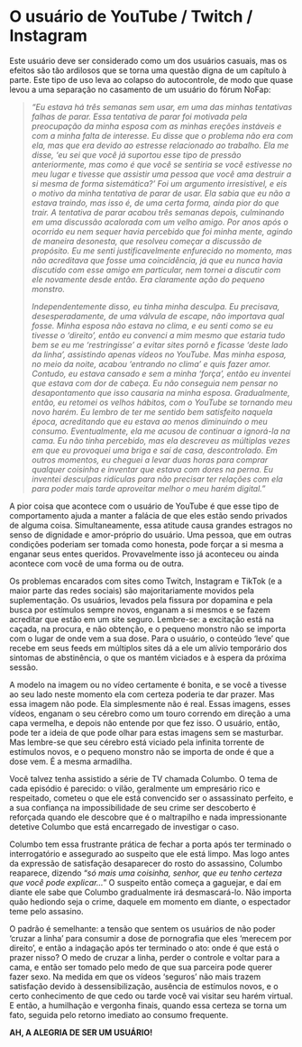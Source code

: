 # O usuário de YouTube / Twitch / Instagram

Este usuário deve ser considerado como um dos usuários casuais, mas os efeitos são tão ardilosos que se torna uma questão digna de um capítulo à parte. Este tipo de uso leva ao colapso do autocontrole, de modo que quase levou a uma separação no casamento de um usuário do fórum NoFap:

> *"Eu estava há três semanas sem usar, em uma das minhas tentativas falhas de parar. Essa tentativa de parar foi motivada pela preocupação da minha esposa com as minhas ereções instáveis e com a minha falta de interesse. Eu disse que o problema não era com ela, mas que era devido ao estresse relacionado ao trabalho. Ela me disse, ‘eu sei que você já suportou esse tipo de pressão anteriormente, mas como é que você se sentiria se você estivesse no meu lugar e tivesse que assistir uma pessoa que você ama destruir a si mesma de forma sistemática?’ Foi um argumento irresistível, e eis o motivo da minha tentativa de parar de usar. Ela sabia que eu não a estava traindo, mas isso é, de uma certa forma, ainda pior do que trair. A tentativa de parar acabou três semanas depois, culminando em uma discussão acalorada com um velho amigo. Por anos após o ocorrido eu nem sequer havia percebido que foi minha mente, agindo de maneira desonesta, que resolveu começar a discussão de propósito. Eu me senti justificavelmente enfurecido no momento, mas não acreditava que fosse uma coincidência, já que eu nunca havia discutido com esse amigo em particular, nem tornei a discutir com ele novamente desde então. Era claramente ação do pequeno monstro.*
>
> *Independentemente disso, eu tinha minha desculpa. Eu precisava, desesperadamente, de uma válvula de escape, não importava qual fosse. Minha esposa não estava no clima, e eu senti como se eu tivesse o 'direito', então eu convenci a mim mesmo que estaria tudo bem se eu me 'restringisse' a evitar sites pornô e ficasse 'deste lado da linha', assistindo apenas vídeos no YouTube. Mas minha esposa, no meio da noite, acabou 'entrando no clima' e quis fazer amor. Contudo, eu estava cansado e sem a minha 'força', então eu inventei que estava com dor de cabeça. Eu não conseguia nem pensar no desapontamento que isso causaria na minha esposa. Gradualmente, então, eu retomei os velhos hábitos, com o YouTube se tornando meu novo harém. Eu lembro de ter me sentido bem satisfeito naquela época, acreditando que eu estava ao menos diminuindo o meu consumo. Eventualmente, ela me acusou de continuar a ignorá-la na cama. Eu não tinha percebido, mas ela descreveu as múltiplas vezes em que eu provoquei uma briga e saí de casa, descontrolado. Em outros momentos, eu cheguei a levar duas horas para comprar qualquer coisinha e inventar que estava com dores na perna. Eu inventei desculpas ridículas para não precisar ter relações com ela para poder mais tarde aproveitar melhor o meu harém digital."*

A pior coisa que acontece com o usuário de YouTube é que esse tipo de comportamento ajuda a manter a falácia de que eles estão sendo privados de alguma coisa. Simultaneamente, essa atitude causa grandes estragos no senso de dignidade e amor-próprio do usuário. Uma pessoa, que em outras condições poderiam ser tomada como honesta, pode forçar a si mesma a enganar seus entes queridos. Provavelmente isso já aconteceu ou ainda acontece com você de uma forma ou de outra.

Os problemas encarados com sites como Twitch, Instagram e TikTok (e a maior parte das redes sociais) são majoritariamente movidos pela suplementação. Os usuários, levados pela fissura por dopamina e pela busca por estímulos sempre novos, enganam a si mesmos e se fazem acreditar que estão em um site seguro. Lembre-se: a excitação está na caçada, na procura, e não obtenção, e o pequeno monstro não se importa com o lugar de onde vem a sua dose. Para o usuário, o conteúdo 'leve' que recebe em seus feeds em múltiplos sites dá a ele um alívio temporário dos sintomas de abstinência, o que os mantém viciados e à espera da próxima sessão.

A modelo na imagem ou no vídeo certamente é bonita, e se você a tivesse ao seu lado neste momento ela com certeza poderia te dar prazer. Mas essa imagem não pode. Ela simplesmente não é real. Essas imagens, esses vídeos, enganam o seu cérebro como um touro correndo em direção a uma capa vermelha, e depois não entende por que fez isso. O usuário, então, pode ter a ideia de que pode olhar para estas imagens sem se masturbar. Mas lembre-se que seu cérebro está viciado pela infinita torrente de estímulos novos, e o pequeno monstro não se importa de onde é que a dose vem. É a mesma armadilha.

Você talvez tenha assistido a série de TV chamada Columbo. O tema de cada episódio é parecido: o vilão, geralmente um empresário rico e respeitado, cometeu o que ele está convencido ser o assassinato perfeito, e a sua confiança na impossibilidade de seu crime ser descoberto é reforçada quando ele descobre que é o maltrapilho e nada impressionante detetive Columbo que está encarregado de investigar o caso.

Columbo tem essa frustrante prática de fechar a porta após ter terminado o interrogatório e assegurado ao suspeito que ele está limpo. Mas logo antes da expressão de satisfação desaparecer do rosto do assassino, Columbo reaparece, dizendo "*só mais uma coisinha, senhor, que eu tenho certeza que você pode explicar...*" O suspeito então começa a gaguejar, e daí em diante ele sabe que Columbo gradualmente irá desmascará-lo. Não importa quão hediondo seja o crime, daquele em momento em diante, o espectador teme pelo assasino.

O padrão é semelhante: a tensão que sentem os usuários de não poder 'cruzar a linha' para consumir a dose de pornografia que eles 'merecem por direito', e então a indagação após ter terminado o ato: onde é que está o prazer nisso? O medo de cruzar a linha, perder o controle e voltar para a cama, e então ser tomado pelo medo de que sua parceira pode querer fazer sexo. Na medida em que os vídeos 'seguros' não mais trazem satisfação devido à dessensibilização, ausência de estímulos novos, e o certo conhecimento de que cedo ou tarde você vai visitar seu harém virtual. E então, a humilhação e vergonha finais, quando essa certeza se torna um fato, seguida pelo retorno imediato ao consumo frequente.

**AH, A ALEGRIA DE SER UM USUÁRIO!**